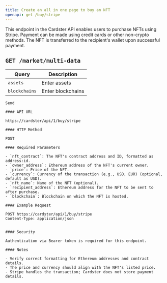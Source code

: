 ```yaml
---
title: Create an all in one page to buy an NFT
openapi: get /buy/stripe
---
```


This endpoint in the Cardster API enables users to purchase NFTs using Stripe. Payment can be made using credit cards or other non-crypto methods. The NFT is transferred to the recipient's wallet upon successful payment.

## `GET /market/multi-data`

| Query         | Description       |
| ------------- | ----------------- |
| `assets`      | Enter assets      |
| `blockchains` | Enter blockchains |

```button
Send

#### API URL

https://cardster/api/1/buy/stripe

#### HTTP Method

POST

#### Required Parameters

- `nft_contract`: The NFT's contract address and ID, formatted as address:id.
- `owner_address`: Ethereum address of the NFT's current owner.
- `price`: Price of the NFT.
- `currency`: Currency of the transaction (e.g., USD, EUR) (optional, default as USD).
- `nft_name`: Name of the NFT (optional).
- `recipient_address`: Ethereum address for the NFT to be sent to after purchase.
- `blockchain`: Blockchain on which the NFT is hosted.

#### Example Request

POST https://cardster/api/1/buy/stripe
Content-Type: application/json


#### Security

Authentication via Bearer token is required for this endpoint.

#### Notes

- Verify correct formatting for Ethereum addresses and contract details.
- The price and currency should align with the NFT's listed price.
- Stripe handles the transaction; Cardster does not store payment details.
```
